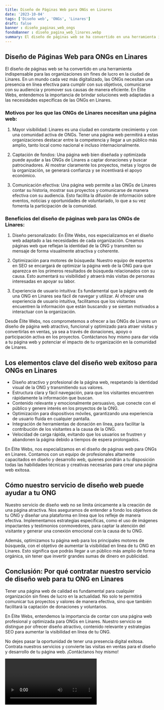 ```yaml
---
title: Diseño de Páginas Web para ONGs en Linares
date: '2023-10-04'
tags: ['Diseño web', 'ONGs', 'Linares']
draft: false
banner : diseño_paginas_web_ongs
fondoBanner : diseño_pagina_web_linares.webp
summary: El diseño de páginas web se ha convertido en una herramienta indispensable para las organizaciones sin fines de lucro en la ciudad de Linares. En un mundo cada vez más digitalizado, las ONGs necesitan una presencia en línea efectiva para cumplir con sus objetivos, comunicarse con su audiencia y promover sus causas de manera eficiente. En Élite Webs, entendemos la importancia de brindar soluciones web adaptadas a las necesidades específicas de las ONGs en Linares.
---
```


## Diseño de Páginas Web para ONGs en Linares

El diseño de páginas web se ha convertido en una herramienta indispensable para las organizaciones sin fines de lucro en la ciudad de Linares. En un mundo cada vez más digitalizado, las ONGs necesitan una presencia en línea efectiva para cumplir con sus objetivos, comunicarse con su audiencia y promover sus causas de manera eficiente. En Élite Webs, entendemos la importancia de brindar soluciones web adaptadas a las necesidades específicas de las ONGs en Linares.

### Motivos por los que las ONGs de Linares necesitan una página web:

1. Mayor visibilidad: Linares es una ciudad en constante crecimiento y con una comunidad activa de ONGs. Tener una página web permitirá a estas organizaciones destacar entre la competencia y llegar a un público más amplio, tanto local como nacional e incluso internacionalmente.

2. Captación de fondos: Una página web bien diseñada y optimizada puede ayudar a las ONGs de Linares a captar donaciones y buscar patrocinadores. Al mostrar claramente los proyectos, metas y logros de la organización, se generará confianza y se incentivará el apoyo económico.

3. Comunicación efectiva: Una página web permite a las ONGs de Linares contar su historia, mostrar sus proyectos y comunicarse de manera efectiva con su audiencia. Esto facilita la difusión de información sobre eventos, noticias y oportunidades de voluntariado, lo que a su vez fomenta la participación de la comunidad.

### Beneficios del diseño de páginas web para las ONGs de Linares:

1. Diseño personalizado: En Élite Webs, nos especializamos en el diseño web adaptado a las necesidades de cada organización. Creamos páginas web que reflejan la identidad de la ONG y transmiten su mensaje de forma visualmente atractiva y coherente.

2. Optimización para motores de búsqueda: Nuestro equipo de expertos en SEO se encargará de optimizar la página web de la ONG para que aparezca en los primeros resultados de búsqueda relacionados con su causa. Esto aumentará su visibilidad y atraerá más visitas de personas interesadas en apoyar su labor.

3. Experiencia de usuario intuitiva: Es fundamental que la página web de una ONG en Linares sea fácil de navegar y utilizar. Al ofrecer una experiencia de usuario intuitiva, facilitamos que los visitantes encuentren la información que están buscando y se sientan motivados a interactuar con la organización.

Desde Élite Webs, nos comprometemos a ofrecer a las ONGs de Linares un diseño de página web atractivo, funcional y optimizado para atraer visitas y convertirlas en ventas, ya sea a través de donaciones, apoyo o participación activa en los proyectos. Contáctanos hoy mismo para dar vida a tu página web y potenciar el impacto de tu organización en la comunidad de Linares.

<GifSeo />

<Cta />

## Los elementos clave del diseño web exitoso para ONGs en Linares

- Diseño atractivo y profesional de la página web, respetando la identidad visual de la ONG y transmitiendo sus valores.
- Estructura clara y fácil navegación, para que los visitantes encuentren rápidamente la información que buscan.
- Contenido relevante y emocionalmente persuasivo, que conecte con el público y genere interés en los proyectos de la ONG.
- Optimización para dispositivos móviles, garantizando una experiencia de usuario fluida en cualquier pantalla.
- Integración de herramientas de donación en línea, para facilitar la contribución de los visitantes a la causa de la ONG.
- Velocidad de carga rápida, evitando que los usuarios se frustren y abandonen la página debido a tiempos de espera prolongados.

En Élite Webs, nos especializamos en el diseño de páginas web para ONGs en Linares. Contamos con un equipo de profesionales altamente capacitados en diseño y desarrollo web, quienes pondrán a tu disposición todas las habilidades técnicas y creativas necesarias para crear una página web exitosa.

## Cómo nuestro servicio de diseño web puede ayudar a tu ONG

Nuestro servicio de diseño web no se limita únicamente a la creación de una página atractiva. Nos aseguramos de entender a fondo los objetivos de tu ONG y diseñar una plataforma en línea que los refleje de manera efectiva. Implementamos estrategias específicas, como el uso de imágenes impactantes y testimonios conmovedores, para captar la atención del visitante y generar una conexión emocional con la causa de tu ONG.

Además, optimizamos tu página web para los principales motores de búsqueda, con el objetivo de aumentar la visibilidad en línea de tu ONG en Linares. Esto significa que podrás llegar a un público más amplio de forma orgánica, sin tener que invertir grandes sumas de dinero en publicidad.

## Conclusión: Por qué contratar nuestro servicio de diseño web para tu ONG en Linares

Tener una página web de calidad es fundamental para cualquier organización sin fines de lucro en la actualidad. No solo te permitirá comunicar tus proyectos y valores de manera efectiva, sino que también facilitará la captación de donaciones y voluntarios.

En Élite Webs, entendemos la importancia de contar con una página web profesional y optimizada para ONGs en Linares. Nuestro servicio se distingue por ofrecer diseño atractivo, contenido relevante y estrategias SEO para aumentar la visibilidad en línea de tu ONG.

No dejes pasar la oportunidad de tener una presencia digital exitosa. Contrata nuestros servicios y convierte las visitas en ventas para el diseño y desarrollo de tu página web. ¡Contáctanos hoy mismo!

<Video />

<CtaBot job='ONGs' city='Linares'/>

<Gmaps query='Linares+españa+maps' />